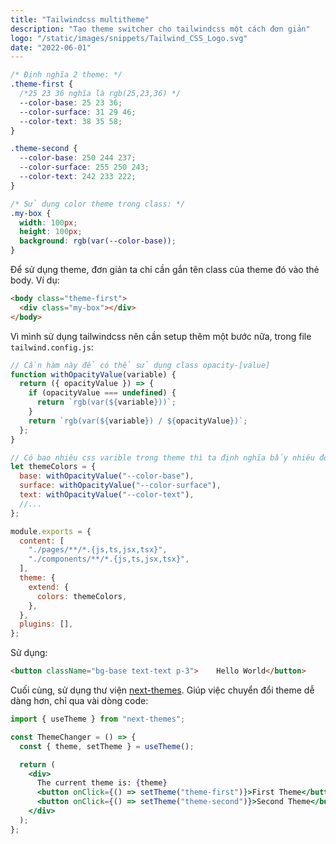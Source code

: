 ---
title: "Tailwindcss multitheme"
description: "Tạo theme switcher cho tailwindcss một cách đơn giản"
logo: "/static/images/snippets/Tailwind_CSS_Logo.svg"
date: "2022-06-01"
---

```css
/* Định nghĩa 2 theme: */
.theme-first {
  /*25 23 36 nghĩa là rgb(25,23,36) */
  --color-base: 25 23 36;
  --color-surface: 31 29 46;
  --color-text: 38 35 58;
}

.theme-second {
  --color-base: 250 244 237;
  --color-surface: 255 250 243;
  --color-text: 242 233 222;
}

/* Sử dụng color theme trong class: */
.my-box {
  width: 100px;
  height: 100px;
  background: rgb(var(--color-base));
}
```

Để sử dụng theme, đơn giản ta chỉ cần gắn tên class của theme đó vào thẻ body. Ví dụ:

```html
<body class="theme-first">
  <div class="my-box"></div>
</body>
```

Vì mình sử dụng tailwindcss nên cần setup thêm một bước nữa, trong file `tailwind.config.js`:

```js
// Cần hàm này để có thể sử dụng class opacity-[value]
function withOpacityValue(variable) {
  return ({ opacityValue }) => {
    if (opacityValue === undefined) {
      return `rgb(var(${variable}))`;
    }
    return `rgb(var(${variable}) / ${opacityValue})`;
  };
}

// Có bao nhiêu css varible trong theme thì ta định nghĩa bấy nhiêu đó:
let themeColors = {
  base: withOpacityValue("--color-base"),
  surface: withOpacityValue("--color-surface"),
  text: withOpacityValue("--color-text"),
  //...
};

module.exports = {
  content: [
    "./pages/**/*.{js,ts,jsx,tsx}",
    "./components/**/*.{js,ts,jsx,tsx}",
  ],
  theme: {
    extend: {
      colors: themeColors,
    },
  },
  plugins: [],
};
```

Sử dụng:

```html
<button className="bg-base text-text p-3">    Hello World</button>
```

Cuối cùng, sử dụng thư viện [next-themes](https://github.com/pacocoursey/next-themes). Giúp việc chuyển đổi theme dễ dàng hơn, chỉ qua vài dòng code:

```jsx
import { useTheme } from "next-themes";

const ThemeChanger = () => {
  const { theme, setTheme } = useTheme();

  return (
    <div>
      The current theme is: {theme}
      <button onClick={() => setTheme("theme-first")}>First Theme</button>
      <button onClick={() => setTheme("theme-second")}>Second Theme</button>
    </div>
  );
};
```
